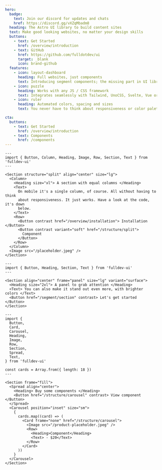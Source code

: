```yaml
---
hero:
  badge:
    text: Join our discord for updates and chats
    href: https://discord.gg/vXZqMbadm8
  heading: The Astro UI library to build content sites
  text: Make good looking websites, no matter your design skills
  buttons:
    - text: Get Started
      href: /overview/introduction
    - text: GitHub
      href: https://github.com/fulldotdev/ui
      target: _blank
      icon: brand-github
  features:
    - icon: layout-dashboard
      heading: Full websites, just components
      text: Introducing segment components; the missing part in UI libraries.
    - icon: puzzle
      heading: Works with any JS / CSS framework
      text: Integrates seamlessly with Tailwind, UnoCSS, Svelte, Vue or anything else.
    - icon: ruler
      heading: Automated colors, spacing and sizes
      text: You never have to think about responsiveness or color palettes again.

cta:
  buttons:
    - text: Get Started
      href: /overview/introduction
    - text: Components
      href: /components
---
```


```astro live
---
import { Button, Column, Heading, Image, Row, Section, Text } from 'fulldev-ui'
---

<Section structure="split" align="center" size="lg">
  <Column>
    <Heading size="xl"> A section with equal columns </Heading>
    <Text>
      On mobile it's a single column, of course. All without having to think
      about responsiveness. It just works. Have a look at the code, it's down
      below.
    </Text>
    <Row>
      <Button contrast href="/overview/installation"> Installation </Button>
      <Button contrast variant="soft" href="/structure/split">
        Component
      </Button>
    </Row>
  </Column>
  <Image src="/placeholder.jpeg" />
</Section>
```

```astro live
---
import { Button, Heading, Section, Text } from 'fulldev-ui'
---

<Section align="center" frame="panel" size="lg" variant="surface">
  <Heading size="2xl"> A panel to grab attention </Heading>
  <Text> You can also make it stand out even more, with brighter colors </Text>
  <Button href="/segment/section" contrast> Let's get started </Button>
</Section>
```

```astro live
---
import {
  Button,
  Card,
  Carousel,
  Heading,
  Image,
  Row,
  Section,
  Spread,
  Text,
} from 'fulldev-ui'

const cards = Array.from({ length: 18 })
---

<Section frame="fill">
  <Spread align="center">
    <Heading> Buy some components </Heading>
    <Button href="/structure/carousel" contrast> View component </Button>
  </Spread>
  <Carousel position="inset" size="sm">
    {
      cards.map((card) => (
        <Card frame="none" href="/structure/carousel">
          <Image src="/product-placeholder.jpeg" />
          <Row>
            <Heading>Component</Heading>
            <Text> - $20</Text>
          </Row>
        </Card>
      ))
    }
  </Carousel>
</Section>
```
